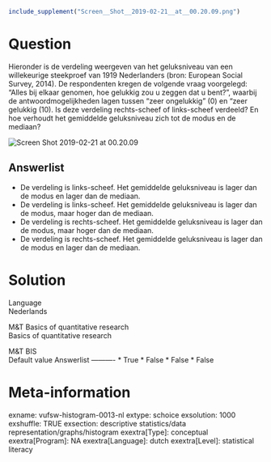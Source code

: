 ```r
include_supplement("Screen__Shot__2019-02-21__at__00.20.09.png")
```

Question
========
Hieronder is de verdeling weergeven van het geluksniveau van een
willekeurige steekproef van 1919 Nederlanders (bron: European Social
Survey, 2014). De respondenten kregen de volgende vraag voorgelegd:
“Alles bij elkaar genomen, hoe gelukkig zou u zeggen dat u bent?”,
waarbij de antwoordmogelijkheden lagen tussen “zeer ongelukkig” (0) en
“zeer gelukkig (10). Is deze verdeling rechts-scheef of links-scheef
verdeeld? En hoe verhoudt het gemiddelde geluksniveau zich tot de modus
en de mediaan?   
  
<img src="Screen__Shot__2019-02-21__at__00.20.09.png"
class="fr-fic fr-dii enlargeimage tvcss_2"
alt="Screen Shot 2019-02-21 at 00.20.09" />

Answerlist
----------
* De verdeling is links-scheef. Het gemiddelde geluksniveau is lager dan
  de modus en lager dan de mediaan.
* De verdeling is links-scheef. Het gemiddelde geluksniveau is lager dan
  de modus, maar hoger dan de mediaan.
* De verdeling is rechts-scheef. Het gemiddelde geluksniveau is lager dan
  de modus, maar hoger dan de mediaan.
* De verdeling is rechts-scheef. Het gemiddelde geluksniveau is lager dan
  de modus en lager dan de mediaan.

Solution
========











Language  
Nederlands

M&T Basics of quantitative research  
Basics of quantitative research

M&T BIS  
Default value
Answerlist
----------
* True
* False
* False
* False

Meta-information
================
exname: vufsw-histogram-0013-nl
extype: schoice
exsolution: 1000
exshuffle: TRUE
exsection: descriptive statistics/data representation/graphs/histogram
exextra[Type]: conceptual
exextra[Program]: NA
exextra[Language]: dutch
exextra[Level]: statistical literacy

